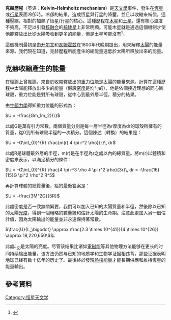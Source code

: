 {{noteTA
|T=zh-cn:开尔文-亥姆霍兹机制; zh-tw:克赫歷程;
|G1=天文学
}}
{{star formation}}
'''克赫歷程'''（英语：'''Kelvin–Helmholtz mechanism'''）是[[天文學|天文學]]事件，發生在[[恆星|恆星]]或[[行星|行星]]表面冷卻時。冷卻的結果，造成恆星與行星的降壓，並且以收縮來補償。這種壓縮，相對的加熱了恆星/行星的核心。這種歷程在[[木星|木星]]和[[土星|土星]]，還有核心溫度不夠高，不足以引發[[核融合|核融合]]的[[棕矮星|棕矮星]]上非常明顯。可能木星就是通過這個機制才使他能釋放出比從太陽吸收到更多的能量，但是土星可能沒有<ref>{{cite book | title = Giant Planets of Our Solar System: Atmospheres, Composition, and Structure | author = Patrick G. J. Irwin | publisher = Springer | year = 2003 | isbn = 3540006818 | url = http://books.google.com/books?id=p8wCsJweUb0C&pg=PA63&dq=%22kelvin+helmholtz+mechanism%22&lr=&as_brr=0&ei=i_D2R5T7K4KMsgPumpyFCg&sig=_Lj-343MfJQN5lwPNXAp-zUInRY | access-date = 2008-09-03 | archive-date = 2014-10-02 | archive-url = https://web.archive.org/web/20141002134853/http://books.google.com/books?id=p8wCsJweUb0C&pg=PA63&dq=%22kelvin+helmholtz+mechanism%22&lr=&as_brr=0&ei=i_D2R5T7K4KMsgPumpyFCg&sig=_Lj-343MfJQN5lwPNXAp-zUInRY | dead-url = no }}</ref>。

這個機制最初是由[[威廉·汤姆森，第一代开尔文男爵|开尔文]]和[[赫尔曼·冯·亥姆霍兹|亥姆霍兹]]在1800年代晚期提出，用來解釋[[太陽|太陽]]的能量來源。我們現在知道，克赫歷程所能產生的總能量遠低於太陽所釋放出來的能量。

== 克赫收縮產生的能量 ==
在理論上曾推論，來自於收縮釋放出的[[位能|重力位能]]是[[太陽|太陽]]的能量來源。計算在這種歷程中太陽能釋放出多少的能量（假設[[密度|密度]]是均勻的），他是依個接近理想的同心圓球殼，重力位能是對所有球殼，從中心到最外層半徑，積分的結果。

由[[牛頓力學|牛頓力學]]得知重力位能的形式為：

<math>U = -\frac{Gm_1m_2}{r}</math>

此處G是萬有引力常數，兩個質量分別是每一層半徑為r厚度為dr的球殼所擁有的質量，從0到所有球殼半徑的一次積分。這個陳述（轉換）的結果是：

<math>U = -G\int_{0}^{R} \frac{m(r) 4 \pi r^2 \rho}{r}\, dr</math>

此處R是球體最外層的半徑，m(r)是在半徑為r之處以內的總質量。將m(r)以體積和密度來表示，以滿足積分的條件：

<math>U = -G\int_{0}^{R} \frac{4 \pi r^3 \rho 4 \pi r^2 \rho}{3r}\, dr = -\frac{16}{15}G \pi^2 \rho^2 R^5</math>

再計算球體的總質量後，給的最後答案是：

<math>U = -\frac{3M^2G}{5R}</math>

此處密度是否一致無關緊要，我們可以加入已知的太陽質量和半徑，然後除以已知的太陽[[光度|光度]]，得到一個粗略的數量級和估計太陽的生命期。注意此處加入另一個估計值，因為太陽輸出的能量並非永遠保持著常數。

<math>\frac{U}{L_\bigodot} \approx \frac{2.3 \times 10^{41}}{4 \times 10^{26}} \approx 18,220,650\ </math>年

此處<math>{L_\bigodot} </math>是太陽的亮度。尽管该结果比诸如[[電磁能|電磁能]]等其他物理方法能够在更长的时间持续输出能量，该方法仍然与已知的地质学和生物学证据相违背，那些证据表明地球已经有数十亿年的历史了。最後終於發現[[核融合|熱核]]能量才能長期供應和維持恆星的能量輸出。

== 參考資料 ==

<references/>

[[Category:恒星天文学|Category:恒星天文学]]